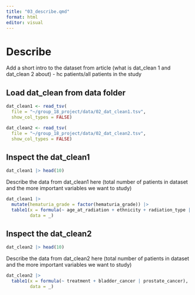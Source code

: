 ```yaml
---
title: "03_describe.qmd"
format: html
editor: visual
---
```


# Describe

Add a short intro to the dataset from article (what is dat_clean 1 and dat_clean 2 about) - hc patients/all patients in the study

## Load dat_clean from data folder

```r
dat_clean1 <- read_tsv(
  file = "~/group_18_project/data/02_dat_clean1.tsv",
  show_col_types = FALSE)

dat_clean2 <- read_tsv(
  file = "~/group_18_project/data/02_dat_clean2.tsv",
  show_col_types = FALSE)
```

## Inspect the dat_clean1

```r

dat_clean1 |> head(10)
```

Describe the data from dat_clean1 here (total number of patients in dataset and the more important variables we want to study)

```r
dat_clean1 |>
  mutate(hematuria_grade = factor(hematuria_grade)) |>
  table1(x = formula(~ age_at_radiation + ethnicity + radiation_type | hematuria_grade),
         data = _)
```

## Inspect the dat_clean2

```r

dat_clean2 |> head(10)
```

Describe the data from dat_clean2 here (total number of patients in dataset and the more important variables we want to study)

```r
dat_clean2 |>
  table1(x = formula(~ treatment + bladder_cancer | prostate_cancer),
         data = _)
```

```{}
```

```{}
```
